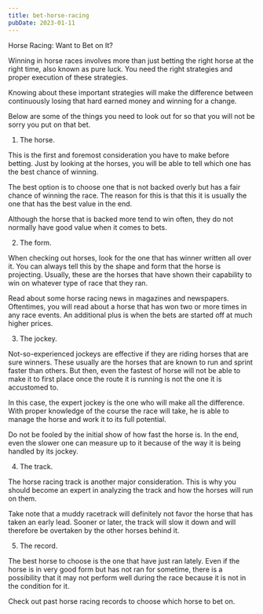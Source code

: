 ```yaml
---
title: bet-horse-racing
pubDate: 2023-01-11
---
```


Horse Racing: Want to Bet on It? 

Winning in horse races involves more than just betting the right horse at the right time, also known as pure luck. You need the right strategies and proper execution of these strategies.

Knowing about these important strategies will make the difference between continuously losing that hard earned money and winning for a change. 

Below are some of the things you need to look out for so that you will not be sorry you put on that bet.

1. The horse. 

This is the first and foremost consideration you have to make before betting. Just by looking at the horses, you will be able to tell which one has the best chance of winning. 

The best option is to choose one that is not backed overly but has a fair chance of winning the race. The reason for this is that this it is usually the one that has the best value in the end.  
 
Although the horse that is backed more tend to win often, they do not normally have good value when it comes to bets. 

2. The form. 

When checking out horses, look for the one that has winner written all over it. You can always tell this by the shape and form that the horse is projecting. Usually, these are the horses that have shown their capability to win on whatever type of race that they ran. 

Read about some horse racing news in magazines and newspapers. Oftentimes, you will read about a horse that has won two or more times in any race events. An additional plus is when the bets are started off at much higher prices.  

3. The jockey.

Not-so-experienced jockeys are effective if they are riding horses that are sure winners. These usually are the horses that are known to run and sprint faster than others. But then, even the fastest of horse will not be able to make it to first place once the route it is running is not the one it is accustomed to.

In this case, the expert jockey is the one who will make all the difference. With proper knowledge of the course the race will take, he is able to manage the horse and work it to its full potential. 

Do not be fooled by the initial show of how fast the horse is. In the end, even the slower one can measure up to it because of the way it is being handled by its jockey.

4. The track.

The horse racing track is another major consideration. This is why you should become an expert in analyzing the track and how the horses will run on them. 

Take note that a muddy racetrack will definitely not favor the horse that has taken an early lead. Sooner or later, the track will slow it down and will therefore be overtaken by the other horses behind it. 

5. The record.

The best horse to choose is the one that have just ran lately. Even if the horse is in very good form but has not ran for sometime, there is a possibility that it may not perform well during the race because it is not in the condition for it. 

Check out past horse racing records to choose which horse to bet on.